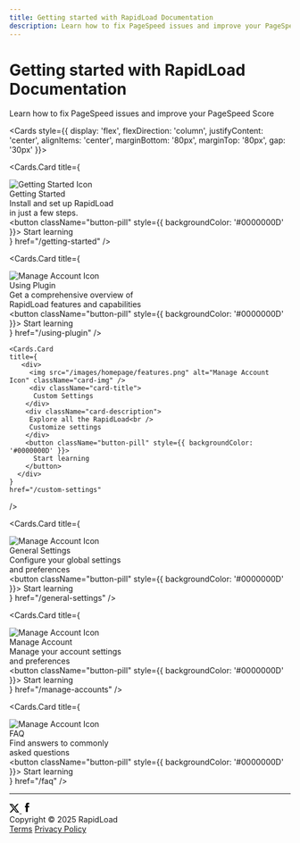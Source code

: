 ```yaml
---
title: Getting started with RapidLoad Documentation
description: Learn how to fix PageSpeed issues and improve your PageSpeed Score
---
```



<style jsx global>{`
  
  @import url('https://fonts.googleapis.com/css2?family=Manrope:wght@200..800&display=swap');
  
  body {
    width: 100% !important;
    margin: 0 !important;
    padding: 0 !important;
  }

  .hero-section {
    background-image: url('/images/homepage/herobg.png');
    background-size: cover;
    background-position: center;
    display: flex;
    justify-content: center;
    align-items: center;
    min-height: 50vh;
    position: relative;
    margin-bottom: 40px;
    padding: 40px 0;
    overflow: hidden;
  }

  .hero-description-2 {
    color: #fff;
    font-family: 'Manrope';
    font-size: 16px;
    font-weight: 400;
    line-height: 1.5;
    letterSpacing: '0.8px'
  }

  .nextra-cards .nextra-card {
    width: 350px !important;
    height: auto !important;
    padding:15px !important;
    border: none !important;
    border-radius: 28px !important;
    padding-right: 10px !important;
    display: flex !important;
    flex-direction: column !important;
    justify-content: center !important;
    align-items: left !important;
    cursor: unset !important;
  }

  .nextra-card .button-pill {
    font-family: 'Manrope' !important;
    margin-top: 20px !important;
    border: none !important;
    border-radius: 10px !important;
    padding: 10px 20px !important;
    font-size: 16px !important;
    font-weight: bold !important;
    cursor: pointer !important;
    border: 0.5px solid #00000033 !important;
  }

  .card-description {
    font-size: 16px !important;
    color: #000 !important;
    margin-top: 10px !important;
    font-family: 'Manrope' !important;
    font-weight: 400 !important;
    line-height: 1.5 !important;
  }

  .card-title {
    font-size: 26px !important;
    font-weight: bold !important;
    color: black !important;
    font-family: 'Cal Sans' !important;
    letterSpacing: '0.8px'
  }

  .card-img{
    width: 50px !important;
    height: 50px !important;
    margin-right: 10px !important;
    box-shadow: none;
    border-radius: unset;
    margin-bottom: 10px;
    border:none !important;
  }

  .nextra-cards .nextra-card[href="/getting-started"] {
    background-color: #FDFCDC !important;
  }

  .nextra-cards .nextra-card[href="/manage-accounts"] {
    background-color: #FED9B7 !important;
  }
  .nextra-cards .nextra-card[href="/using-plugin"] {
    background-color: #D8F3DC !important;
  }
  .nextra-cards .nextra-card[href="/custom-settings"] {
    background-color: #F7E1D7 !important;
  }
  .nextra-cards .nextra-card[href="/faq"] {
    background-color: #F7D6E0 !important;
  }
  .nextra-cards .nextra-card[href="/general-settings"] {
    background-color: #DDDDFF !important;
  }
  
  .custom-search,
  .nextra-search {
    display: none;
  }

  .footer {
    font-family: 'Manrope';
    font-size: 14px;
    color: #000;
    display: flex;
    flex-direction: row;
    justify-content: space-between;
    align-items: center;
    padding: 20px 0px;
    text-align: center;
  }

  @media (max-width: 600px) {
    .nextra-cards .nextra-card {
      flex: 0 0 90%; // 1 card per row on small screens
    }

    .hero-section h1{
    font-size: 30px !important;
    line-height: 1.2 !important;
    }
    
    .hero-description-2{
    line-height:1.2 !important;
    }

    .footer {
      flex-direction: column; // Stack items vertically on small screens
      align-items: center; // Center align items
      width: 100%; // Full width on small screens
    }
    
    .footer div {
      margin: 10px 0; // Add margin for spacing
    }
  }
  
  @media (min-width: 601px) and (max-width: 900px) {
    .nextra-cards .nextra-card {
      flex: 0 0 48%; // 2 cards per row on medium screens
    }
  }
  
  @media (min-width: 901px) {
    .nextra-cards .nextra-card {
      flex: 0 0 30%; // 3 cards per row on large screens
    }
  }

`}</style>

<div className="hero-section" style={{ width: '100%', margin: '0', padding: '0', position: 'relative' }}>
  <div style={{ 
    position: 'absolute',
    top: '50%',
    left: '50%',
    transform: 'translate(-50%, -50%)',
    zIndex: 1,
    width: '100%'
  }}>
    <div style={{ textAlign: 'center', marginRight: '20px', marginLeft: '20px' }}>
      <h1 style={{ 
        fontSize: '40px',
        fontWeight: 'bold',
        marginBottom: '1rem',
        color: 'white',
        fontFamily: 'Cal Sans',
        letterSpacing: '0.8px',
        lineHeight: '1.2'
      }}>Getting started with RapidLoad Documentation</h1>
      <p className="hero-description-2">Learn how to fix PageSpeed issues and improve your PageSpeed Score</p>
    </div>
  </div>
</div>

<Cards style={{ display: 'flex', flexDirection: 'column', justifyContent: 'center', alignItems: 'center', marginBottom: '80px', marginTop: '80px', gap: '30px' }}>
  
  <div style={{ display: 'flex', flexDirection: 'row', justifyContent: 'center', alignItems: 'center', gap: '30px', flexWrap: 'wrap' }}>
  
  <Cards.Card
    title={
      <div>
         <img src="/images/homepage/get-start-icon.png" alt="Getting Started Icon" className="card-img" />
         <div className="card-title">
          Getting Started
        </div>
        <div className="card-description">
          Install and set up RapidLoad  <br/>
          in just a few steps.
        </div>
        <button className="button-pill" style={{ backgroundColor: '#0000000D' }}>
          Start learning
        </button>
      </div>
    }
    href="/getting-started"
  />

  

  <Cards.Card
    title={
      <div>
         <img src="/images/homepage/overview.png" alt="Manage Account Icon" className="card-img" />
         <div className="card-title">
          Using Plugin
        </div>
        <div className="card-description">
          Get a comprehensive overview of <br />
          RapidLoad features and capabilities
        </div>
        <button className="button-pill" style={{ backgroundColor: '#0000000D' }}>
          Start learning
        </button>
      </div>
    }
    href="/using-plugin"
  />

    <Cards.Card
    title={
       <div>
         <img src="/images/homepage/features.png" alt="Manage Account Icon" className="card-img" />
         <div className="card-title">
          Custom Settings
        </div>
        <div className="card-description">
         Explore all the RapidLoad<br />
         Customize settings
        </div>
        <button className="button-pill" style={{ backgroundColor: '#0000000D' }}>
          Start learning
        </button>
      </div>
    }
    href="/custom-settings"
  />
  </div>

  <div style={{ display: 'flex', flexDirection: 'row', justifyContent: 'center', alignItems: 'center', gap: '30px', flexWrap: 'wrap' }}>
  
  <Cards.Card
    title={
       <div>
         <img src="/images/homepage/gen-settings.png" alt="Manage Account Icon" className="card-img" />
         <div className="card-title">
          General Settings
        </div>
        <div className="card-description">
         Configure your global settings <br />
         and preferences
        </div>
        <button className="button-pill" style={{ backgroundColor: '#0000000D' }}>
          Start learning
        </button>
      </div>
    }
    href="/general-settings"
  />


  <Cards.Card
    title={
      <div>
         <img src="/images/homepage/manage-account.png" alt="Manage Account Icon" className="card-img" />
         <div className="card-title">
          Manage Account
        </div>
        <div className="card-description">
          Manage your account settings<br />
          and preferences
        </div>
        <button className="button-pill" style={{ backgroundColor: '#0000000D' }}>
          Start learning
        </button>
      </div>
    }
    href="/manage-accounts"
  />

  <Cards.Card
    title={
       <div>
         <img src="/images/homepage/faq.png" alt="Manage Account Icon" className="card-img" />
         <div className="card-title">
          FAQ
        </div>
        <div className="card-description">
         Find answers to commonly <br />
         asked questions
        </div>
        <button className="button-pill" style={{ backgroundColor: '#0000000D' }}>
          Start learning
        </button>
      </div>
    }
    href="/faq"
  />
  </div>
</Cards>

<hr style={{ width: '75%', border: '1px solid #DEDEDE', margin: '20px auto' }} />

<div className="footer" style={{ width:'75%', margin: '0 auto' }}>
  <div style={{ display: 'flex', flexDirection: 'row', justifyContent: 'center', alignItems: 'center' }}>
    <a href="https://x.com/_rapidload" style={{ color: '#fff', margin: '0 10px' }}>
    <svg width="18" height="17" viewBox="0 0 18 17" fill="none" xmlns="http://www.w3.org/2000/svg">
      <path d="M13.8836 0.791809H16.5875L10.6815 7.32613L17.6299 16.218H12.19L7.92906 10.8241L3.05328 16.218H0.348191L6.66521 9.22833L0 0.791809H5.57877L9.4298 5.72074L13.8836 0.791809ZM12.936 14.652H14.4345L4.76338 2.27591H3.15686L12.936 14.652Z" fill="#08090A" fillOpacity="0.4"/>
    </svg>
    </a>
    <a href="https://www.facebook.com/rapidload.io" style={{ color: '#fff', margin: '0 10px' }}>
    <svg width="20" height="20" viewBox="0 0 20 20" fill="none" xmlns="http://www.w3.org/2000/svg">
<path d="M7.53868 4.88783V7.17783H5.86035V9.97783H7.53868V18.2995H10.9837V9.97866H13.2962C13.2962 9.97866 13.5129 8.63616 13.6179 7.16783H10.9979V5.25283C10.9979 4.96699 11.3729 4.58199 11.7445 4.58199H13.6229V1.66699H11.0695C7.45285 1.66699 7.53868 4.46949 7.53868 4.88783Z" fill="#08090A" fillOpacity="0.4"/>
</svg>
    </a>
  </div>
  
  <div>
    <span>Copyright © 2025 RapidLoad</span>
  </div>
  
  <div style={{ display: 'flex', flexDirection: 'row', alignItems: 'center', gap: '10px' }}>
    <a href="#" style={{ margin: '5px 0' }}>Terms</a>
    <a href="#" style={{ margin: '5px 0' }}>Privacy Policy</a>
  </div>
</div>


